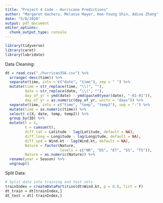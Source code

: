 ```yaml
---
title: "Project 4 Code - Hurricane Predictions"
author: "Margaret Gacheru, Melanie Mayer, Kee-Young Shin, Adina Zhang"
date: "5/8/2020"
output: pdf_document
editor_options: 
  chunk_output_type: console
---
```


```r
library(tidyverse)
library(caret)
library(lubridate)
```


Data Cleaning:

```r
dt = read.csv("./hurrican356.csv") %>% 
  arrange(-desc(time)) %>% 
  separate(time, into = c("date", "time"), sep = " ") %>% 
  mutate(time = str_replace(time, "\\)", ""),
         date = str_replace(date, "\\(", ""),
         day_of_yr = ymd(date) - ymd(paste0(year(date), "-01-01")),
         day_of_yr = as.numeric(day_of_yr, units = "days")) %>% 
  separate(time, into = c("time", "temp", "temp2"), sep = ":") %>% 
  mutate(time = as.numeric(time)) %>% 
  select(-c(X, date, temp, temp2)) %>% 
  group_by(ID) %>% 
  mutate(t = 1,
         t = cumsum(t),
         diff_lat = Latitude - lag(Latitude, default = NA),
         diff_long = Longitude - lag(Longitude, default = NA),
         diff_spd = Wind.kt - lag(Wind.kt, default = NA),
         Nature = factor(Nature, 
                         levels = c("NR", "DS", "ET", "SS", "TS")),
         Nature = as.numeric(Nature)) %>% 
  rename(year = Season) %>% 
  ungroup()

```

Split Data:

```r
# Split data into training and test sets
trainIndex = createDataPartition(dt$Wind.kt, p = 0.8, list = F)
dt_train = dt[trainIndex,]
dt_test = dt[-trainIndex,]
```

